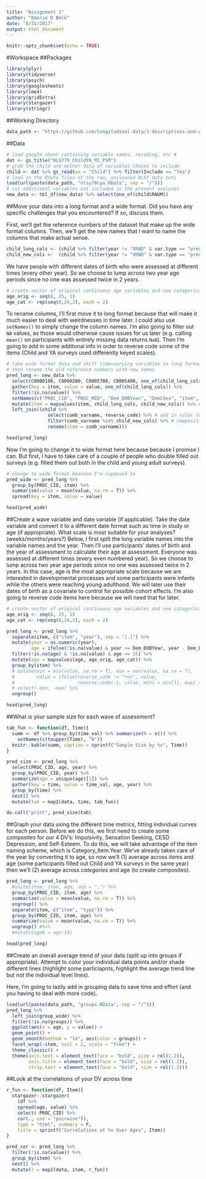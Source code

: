 ```yaml
---
title: "Assignment 1"
author: "Emorie D Beck"
date: "8/31/2017"
output: html_document
---
```


```r
knitr::opts_chunk$set(echo = TRUE)
```

<style type="text/css">
.table {

    width: 40%;
    align: center;

}
</style>

#Workspace
##Packages

```r
library(plyr)
library(tidyverse)
library(psych)
library(googlesheets)
library(lme4)
library(gridExtra)
library(stargazer)
library(stringr)
```

##Working Directory
```r
data_path <- "https://github.com/longitudinal-data/1-descriptives-and-graphs-emoriebeck/raw/master"
```

##Data
```r
# load google sheet containing variable names, recoding, etc #
dat <- gs_title("NLSY79_ChildYA_MI_PSM")
# grab the child and mother data of variables chosen to include 
child <- dat %>% gs_read(ws = "Child") %>% filter(Include == "Yes")
# load in the Rdata files of the raw, uncleaned NLSY data sets
load(url(paste(data_path, "nlsy79cya.RData", sep = "/")))
# cut additional variables not included in the present analyses
new_data <- tbl_df(new_data) %>% select(one_of(child$RNUM))
```

##Move your data into a long format and a wide format. Did you have any specific challenges that you encountered? If so, discuss them.  

First, we'll get the reference numbers of the dataset that make up the wide format columns. Then, we'll get the new names that I want to name the columns that make actual sense.  
```r
child_long_cols <- (child %>% filter(year != "XRND" & var.type == "predictor"))$RNUM
child_new_cols <-  (child %>% filter(year != "XRND" & var.type == "predictor"))$comb_varname
```

We have people with different dates of birth who were assessed at different times (every other year). So we choose to lump across two year age periods since no one was assessed twice in 2 years.  
```r
# create vector of original continuous age variables and new categorical ones
age_orig <- seq(8, 25, 1)
age_cat <- rep(seq(8,24,2), each = 2)
```

To rename columns, I'll first move it to long format because that will make it much easier to deal with weirdnesses in time later. I could also use `setNames()` to simply change the column names. I'm also going to filter out `NA` values, as those would otherwise cause issues for us later (e.g. calling `mean()` on participants with entirely missing data returns `NaN`). Then I'm going to add in some additonal info in order to reverse code some of the items (Child and YA surveys used differently keyed scales).
```r
# take wide format data and shift time=varying variables to long format
# then rename the old reference numbers with new names
pred_long <- new_data %>%
  select(C0000100, C0000200, C0005700, C0005400, one_of(child_long_cols)) %>%
  gather(key = item, value = value, one_of(child_long_cols)) %>%
  filter(!is.na(value)) %>%
  setNames(c("PROC_CID", "PROC_MID", "Dem_DOBYear", "DemCSex", "item", "value")) %>% # rename columns
  mutate(item = mapvalues(item, child_long_cols, child_new_cols)) %>% # recode items to to new names
  left_join((child %>% 
               select(comb_varname, reverse_code) %>% # add in rules for 
               filter(comb_varname %in% child_new_cols) %>% # compositing and reverse coding
               rename(item = comb_varname)))

head(pred_long)
```

Now I'm going to change it to wide format here because because I promise I can. But first, I have to take care of a couple of people who double filled out surveys (e.g. filled them out both in the child and young adult surveys).
```r
# change to wide format beacuse I'm supposed to
pred_wide <- pred_long %>%
  group_by(PROC_CID, item) %>%
  summarise(value = mean(value, na.rm = T)) %>%
  spread(key = item, value = value)

head(pred_wide)
```


##Create a wave variable and date variable (if applicable). Take the date variable and convert it to a different date format such as time in study or age (if appropriate). What scale is most suitable for your analyses? (weeks/months/years?)
Below, I first split the long variable names into the variable names and the year. Then I'll use participants' dates of birth and the year of assessment to calculate their age at assessment. Everyone was assessed at different times (every even numbered year). So we choose to lump across two year age periods since no one was assessed twice in 2 years. In this case, age is the most appropriate scale because we are interested in developmental processes and some participants were infants while the others were reaching young adulthood. We will later use their dates of birth as a covariate to control for possible cohort effects. I'm also going to reverse code items here because we will need that for later.  
```r
# create vector of original continuous age variables and new categorical ones
age_orig <- seq(8, 25, 1)
age_cat <- rep(seq(8,24,2), each = 2)

pred_long <- pred_long %>%
  separate(item, c("item", "year"), sep = "[.]") %>%
  mutate(year = as.numeric(year), 
         age = ifelse(!is.na(value) & year >= Dem_DOBYear, year - Dem_DOBYear, NA)) %>%
  filter(!is.na(age) & !is.na(value) & age <= 25) %>%
  mutate(age = mapvalues(age, age_orig, age_cat)) %>%
  group_by(item) %>%
  # mutate(min = min(value, na.rm = T), max = max(value, na.rm = T),                  
  #        value = ifelse(reverse_code != "rev", value,
  #                       reverse.code(-1, value, mini = min[1], maxi = max[1]))) %>%
  # select(-min, -max) %>%
  ungroup()

head(pred_long)
```


##What is your sample size for each wave of assessment?
```r
tab_fun <- function(df, Time){
  summ <- df %>% group_by(time_val) %>% summarize(N = n()) %>% 
    setNames(c(toupper(Time), "N"))
  knitr::kable(summ, caption = sprintf("Sample Size by %s", Time))
}

pred_size <- pred_long %>% 
  select(PROC_CID, age, year) %>%
  group_by(PROC_CID, year) %>%
  summarize(age = unique(age)[1]) %>%
  gather(key = time, value = time_val, age, year) %>%
  group_by(time) %>%
  nest() %>%
  mutate(tab = map2(data, time, tab_fun))

do.call("print", pred_size$tab)
```


##Graph your data using the different time metrics, fitting individual curves for each person.
Before we do this, we first need to create some composites for our 4 DV's: Impulsivity, Sensation Seeking, CESD Depression, and Self-Esteem. To do this, we will take advantage of the item naming scheme, which is Category_Item.Year. We've already taken care of the year by converting it to age, so now we'll (1) average across *items* and age (some participants filled out Child and YA surveys in the same year) then we'll (2) average across *categories* and age (to create composites).  
```r
pred_long <- pred_long %>%
  #unite(item, item, age, sep = ".") %>%
  group_by(PROC_CID, item, age) %>%
  summarize(value = mean(value, na.rm = T)) %>%
  ungroup() %>%
  separate(item, c("item", "type")) %>%
  group_by(PROC_CID, item, age) %>%
  summarize(value = mean(value, na.rm = T)) %>%
  ungroup() #%>%
  #mutate(age0 = age-14)

head(pred_long)
```


##Create an overall average trend of your data (split up into groups if appropriate). Attempt to color your individual data points and/or shade different lines (highlight some particiapnts, highlight the average trend line but not the individual level lines).

Here, I'm going to lazily add in grouping data to save time and effort (and you having to deal with more code).

```r
load(url(paste(data_path, "groups.RData", sep = "/")))
pred_long %>%
  left_join(group_wide) %>%
  filter(!is.na(groups)) %>%
  ggplot(aes(x = age, y = value)) + 
  geom_point() +
  geom_smooth(method = "lm", aes(color = groups)) +
  facet_wrap(~item, ncol = 2, scale = "free") + 
  theme_classic() +
  theme(axis.text = element_text(face = "bold", size = rel(1.2)),
        axis.title = element_text(face = "bold", size = rel(1.2)),
        strip.text = element_text(face = "bold", size = rel(1.2)))
```


##Look at the correlations of your DV across time
```r
r_fun <- function(df, Item){
  stargazer::stargazer(
    (df %>%
    spread(age, value) %>%
    select(-PROC_CID) %>%
    cor(., use = "pairwise")), 
    type = "html", summary = F,
    title = sprintf("Correlations of %s Over Ages", Item))
}

pred_cor <- pred_long %>%
  filter(!is.na(value)) %>%
  group_by(item) %>%
  nest() %>%
  mutate(r = map2(data, item, r_fun))
```

